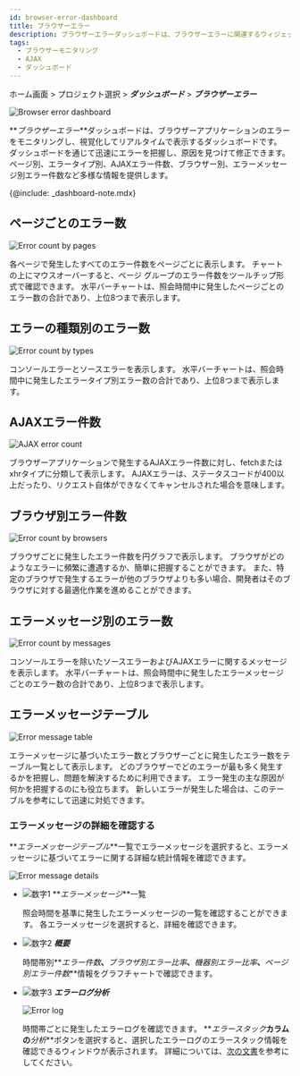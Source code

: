 ```yaml
---
id: browser-error-dashboard
title: ブラウザーエラー
description: ブラウザーエラーダッシュボードは、ブラウザーエラーに関連するウィジェットで構成されるリアルタイムの統計データのダッシュボードです。
tags:
  - ブラウザーモニタリング
  - AJAX
  - ダッシュボード
---
```


ホーム画面 > プロジェクト選択 > **_ダッシュボード_** > **_ブラウザーエラー_**

![Browser error dashboard](/img/browser-error-dashboard.png)

**_ブラウザーエラー_**ダッシュボードは、ブラウザーアプリケーションのエラーをモニタリングし、視覚化してリアルタイムで表示するダッシュボードです。 ダッシュボードを通じて迅速にエラーを把握し、原因を見つけて修正できます。 ページ別、エラータイプ別、AJAXエラー件数、ブラウザー別、エラーメッセージ別エラー件数など多様な情報を提供します。

{@include: _dashboard-note.mdx}

## ページごとのエラー数

![Error count by pages](/img/browser-error-by-page.png)

各ページで発生したすべてのエラー件数をページごとに表示します。 チャートの上にマウスオーバーすると、ページ グループのエラー件数をツールチップ形式で確認できます。 水平バーチャートは、照会時間中に発生したページごとのエラー数の合計であり、上位8つまで表示します。

## エラーの種類別のエラー数

![Error count by types](/img/browser-error-by-types.png)

コンソールエラーとソースエラーを表示します。 水平バーチャートは、照会時間中に発生したエラータイプ別エラー数の合計であり、上位8つまで表示します。

## AJAXエラー件数

![AJAX error count](/img/browser-error-ajax-by-error.png)

ブラウザーアプリケーションで発生するAJAXエラー件数に対し、fetchまたはxhrタイプに分類して表示します。 AJAXエラーは、ステータスコードが400以上だったり、リクエスト自体ができなくてキャンセルされた場合を意味します。

## ブラウザ別エラー件数

![Error count by browsers](/img/browser-erorr-by-browsers.png)

ブラウザごとに発生したエラー件数を円グラフで表示します。 ブラウザがどのようなエラーに頻繁に遭遇するか、簡単に把握することができます。 また、特定のブラウザで発生するエラーが他のブラウザよりも多い場合、開発者はそのブラウザに対する最適化作業を進めることができます。

## エラーメッセージ別のエラー数

![Error count by messages](/img/browser-error-by-messages.png)

コンソールエラーを除いたソースエラーおよびAJAXエラーに関するメッセージを表示します。 水平バーチャートは、照会時間中に発生したエラーメッセージごとのエラー数の合計であり、上位8つまで表示します。

## エラーメッセージテーブル

![Error message table](/img/browser-error-table.png)

エラーメッセージに基づいたエラー数とブラウザーごとに発生したエラー数をテーブル一覧として表示します。 どのブラウザーでどのエラーが最も多く発生するかを把握し、問題を解決するために利用できます。 エラー発生の主な原因が何かを把握するのにも役立ちます。 新しいエラーが発生した場合は、このテーブルを参考にして迅速に対処できます。

### エラーメッセージの詳細を確認する

**_エラーメッセージテーブル_**一覧でエラーメッセージを選択すると、エラーメッセージに基づいてエラーに関する詳細な統計情報を確認できます。

![Error message details](/img/browser-error-details.png)

-   ![数字1](/img/number-01.png) **_エラーメッセージ_**一覧

    照会時間を基準に発生したエラーメッセージの一覧を確認することができます。 各エラーメッセージを選択すると、詳細を確認できます。

-   ![数字2](/img/number-02.png) **_概要_**

    時間帯別**_エラー件数_**、**_ブラウザ別エラー比率_**、**_機器別エラー比率_**、**_ページ別エラー件数_**情報をグラフチャートで確認できます。

-   ![数字3](/img/number-02.png) **_エラーログ分析_**

    ![Error log](/img/browser-error-details-log.png)

    時間帯ごとに発生したエラーログを確認できます。 **_エラースタック_**カラムの**_分析_**ボタンを選択すると、選択したエラーログのエラースタック情報を確認できるウィンドウが表示されます。 詳細については、[次の文書](tracking-error#check-errorcode)を参考にしてください。
